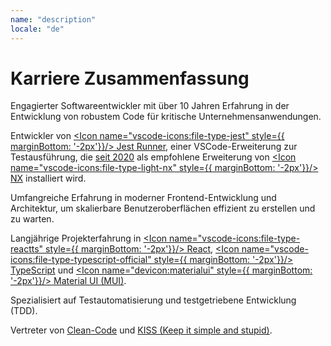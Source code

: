 ```yaml
---
name: "description"
locale: "de"
---
```


# Karriere Zusammenfassung

<Divider />

Engagierter Softwareentwickler mit über 10 Jahren Erfahrung in der Entwicklung von robustem Code für kritische Unternehmensanwendungen. 

Entwickler von <a href="https://marketplace.visualstudio.com/items?itemName=firsttris.vscode-jest-runner" target="_blank"><Icon name="vscode-icons:file-type-jest" style={{ marginBottom: '-2px'}}/> Jest Runner</a>, einer VSCode-Erweiterung zur Testausführung, die <a href="https://github.com/nrwl/nx/issues/3868" target="_blank">seit 2020</a> als empfohlene Erweiterung von <a href="https://nx.dev/" target="_blank"><Icon name="vscode-icons:file-type-light-nx" style={{ marginBottom: '-2px'}}/> NX</a> installiert wird.

Umfangreiche Erfahrung in moderner Frontend-Entwicklung und Architektur, um skalierbare Benutzeroberflächen effizient zu erstellen und zu warten.

Langjährige Projekterfahrung in <a href="https://react.dev/" target="_blank"><Icon name="vscode-icons:file-type-reactts" style={{ marginBottom: '-2px'}}/> React</a>, <a href="https://www.typescriptlang.org/" target="_blank"><Icon name="vscode-icons:file-type-typescript-official" style={{ marginBottom: '-2px'}}/> TypeScript</a> und <a href="https://mui.com/" target="_blank"><Icon name="devicon:materialui" style={{ marginBottom: '-2px'}}/> Material UI (MUI)</a>.

Spezialisiert auf Testautomatisierung und testgetriebene Entwicklung (TDD).

Vertreter von <a href="https://www.youtube.com/watch?v=UjhX2sVf0eg" target="_blank">Clean-Code</a> und <a href="https://wiki.archlinux.de/title/KISS-Prinzip" target="_blank">KISS (Keep it simple and stupid)</a>.